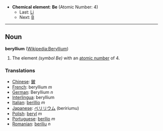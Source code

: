 *'''Chemical element''': '''Be''' (Atomic Number: 4)
**Last: [[Lithium|Li]]
**Next: [[Boron|B]]
----
== Noun ==
'''beryllium''' ([[en:Beryllium|Wikipedia:Beryllium]])

# The element ''(symbol Be)'' with an [[atomic number]] of 4.

===Translations===
*[[Chinese]]: [[鈹]]
*[[French]]: beryllium ''m''
*[[German]]: Beryllium ''n''
*[[Interlingua]]: beryllium
*[[Italian]]: [[berillio]] ''m''
*[[Japanese]]: [[ベリリウム]] (beririumu)
*[[Polish]]: [[beryl]] ''m''
*[[Portuguese]]: [[berílio]] ''m''
*[[Romanian]]: [[beriliu]] ''n''